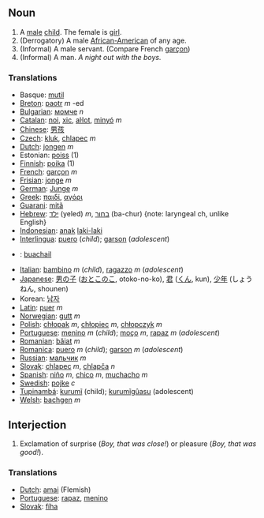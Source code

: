 ==Noun==
#A [[male]] [[child]]. The female is [[girl]].
#(Derrogatory) A male [[African-American]] of any age.
#(Informal) A male servant. (Compare French [[garçon]])
#(Informal) A man. ''A night out with the boys.''

===Translations===
*Basque: [[mutil]]
*[[Breton]]: [[paotr]] ''m'' -ed
*[[Bulgarian]]: [[момче]] ''n''
*[[Catalan]]: [[noi]], [[xic]], [[aŀlot]], [[minyó]] ''m''
*[[Chinese]]: [[男孩]]
*[[Czech]]: [[kluk]], [[chlapec]] ''m''
*[[Dutch]]: [[jongen]] ''m''
*Estonian: [[poiss]] (1)
*[[Finnish]]: [[poika]] (1)
*[[French]]: [[garçon]] ''m''
*[[Frisian]]: [[jonge]] ''m''
*[[German]]: [[Junge]] ''m''
*[[Greek]]: [[παιδί]], [[αγόρι]]
*[[Guarani]]: [[mitã]]
*[[Hebrew]]: [[ילד]] (yeled) ''m'', [[בחור]] (ba-chur) {note: laryngeal ch, unlike English}
*[[Indonesian]]: [[anak]] [[laki-laki]]
*[[Interlingua]]: [[puero]] (''child''); [[garson]] (''adolescent'')
*{{ga}}: [[buachail]]
*[[Italian]]: [[bambino]] ''m'' (''child''), [[ragazzo]] ''m'' (''adolescent'')
*[[Japanese]]: [[男の子]] ([[おとこのこ]], otoko-no-ko), [[君]] ([[くん]], kun), [[少年]] (しょうねん, shounen)
*Korean: [[남자]]
*[[Latin]]: [[puer]] ''m''
*[[Norwegian]]: [[gutt]] ''m''
*[[Polish]]: [[chłopak]] ''m'', [[chłopiec]] ''m'', [[chłopczyk]] ''m''
*[[Portuguese]]: [[menino]] ''m'' (''child''); [[moço]] ''m'', [[rapaz]] ''m'' (''adolescent'')
*[[Romanian]]: [[băiat]] ''m''
*[[Romanica]]: [[puero]] ''m'' (''child''); [[garson]] ''m'' (''adolescent'')
*[[Russian]]: [[мальчик]] ''m''
*[[Slovak]]: [[chlapec]] ''m'', [[chlapča]] ''n''
*[[Spanish]]: [[niño]] ''m'', [[chico]] ''m'', [[muchacho]] ''m''
*[[Swedish]]: [[pojke]] ''c''
*[[Tupinambá]]: [[kurumĩ]] (child); [[kurumĩgûasu]] (adolescent)
*[[Welsh]]: [[bachgen]] ''m''

==Interjection==
#Exclamation of surprise (''Boy, that was close!'') or pleasure (''Boy, that was good!'').

===Translations===
*[[Dutch]]: [[amai]] (Flemish)
*[[Portuguese]]: [[rapaz]], [[menino]]
*[[Slovak]]: [[fíha]]